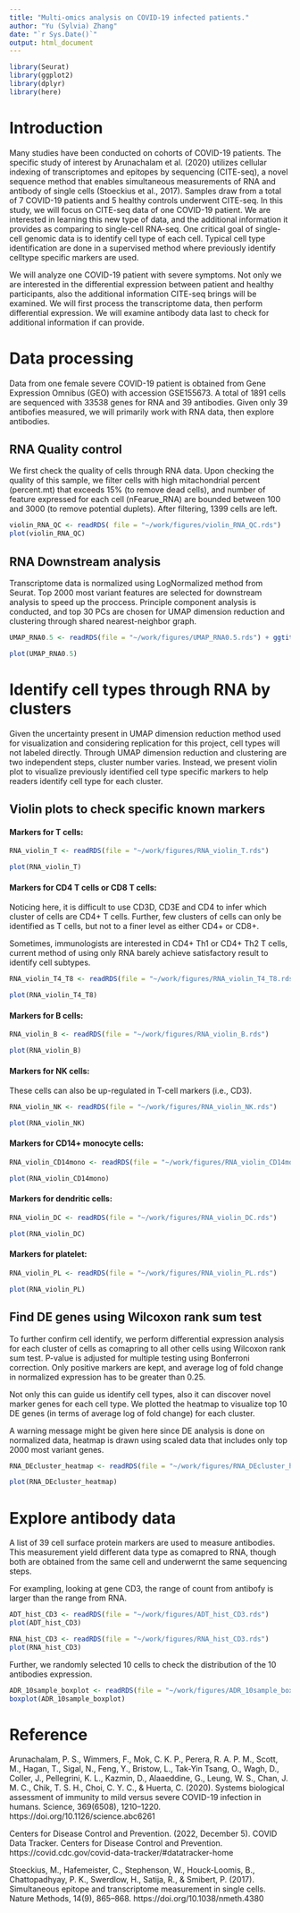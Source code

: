 ```yaml
---
title: "Multi-omics analysis on COVID-19 infected patients."
author: "Yu (Sylvia) Zhang"
date: "`r Sys.Date()`"
output: html_document
---
```


```r
library(Seurat)
library(ggplot2)
library(dplyr)
library(here)

```

# Introduction

Many studies have been conducted on cohorts of COVID-19 patients. The specific study of interest by Arunachalam et al. (2020) utilizes cellular indexing of transcriptomes and epitopes by sequencing (CITE-seq), a novel sequence method that enables simultaneous measurements of RNA and antibody of single cells (Stoeckius et al., 2017). Samples draw from a total of 7 COVID-19 patients and 5 healthy controls underwent CITE-seq. In this study, we will focus on CITE-seq data of one COVID-19 patient. We are interested in learning this new type of data, and the additional information it provides as comparing to single-cell RNA-seq. One critical goal of single-cell genomic data is to identify cell type of each cell. Typical cell type identification are done in a supervised method where previously identify celltype specific markers are used. 

We will analyze one COVID-19 patient with severe symptoms. Not only we are interested in the differential expression between patient and healthy participants, also the additional information CITE-seq brings will be examined. We will first process the transcriptome data, then perform differential expression. We will examine antibody data last to check for additional information if can provide.

# Data processing

Data from one female severe COVID-19 patient is obtained from Gene Expression Omnibus (GEO) with accession GSE155673. A total of 1891 cells are sequenced with 33538 genes for RNA and 39 antibodies. Given only 39 antibofies measured, we will primarily work with RNA data, then explore antibodies. 

## RNA Quality control

We first check the quality of cells through RNA data. Upon checking the quality of this sample, we filter cells with high mitachondrial percent (percent.mt) that exceeds 15% (to remove dead cells), and number of feature expressed for each cell (nFearue_RNA) are bounded between 100 and 3000 (to remove potential duplets). After filtering, 1399 cells are left.

```r
violin_RNA_QC <- readRDS( file = "~/work/figures/violin_RNA_QC.rds")
plot(violin_RNA_QC)
```


## RNA Downstream analysis

Transcriptome data is normalized using LogNormalized method from Seurat. Top 2000 most variant features are selected for downstream analysis to speed up the proccess. Principle component analysis is conducted, and top 30 PCs are chosen for UMAP dimension reduction and clustering through shared nearest-neighbor graph. 


```r

UMAP_RNA0.5 <- readRDS(file = "~/work/figures/UMAP_RNA0.5.rds") + ggtitle("UMAP of RNA from one severe COVID-19 patient")

plot(UMAP_RNA0.5) 

```

# Identify cell types through RNA by clusters

Given the uncertainty present in UMAP dimension reduction method used for visualization and considering replication for this project, cell types will not labeled directly. Through UMAP dimension reduction and clustering are two independent steps, cluster number varies. Instead, we present violin plot to visualize previously identified cell type specific markers to help readers identify cell type for each cluster. 

## Violin plots to check specific known markers 

#### Markers for T cells:

```r

RNA_violin_T <- readRDS(file = "~/work/figures/RNA_violin_T.rds")

plot(RNA_violin_T) 

```

#### Markers for CD4 T cells or CD8 T cells:

Noticing here, it is difficult to use CD3D, CD3E and CD4 to infer which cluster of cells are CD4+ T cells. Further, few clusters of cells can only be identified as T cells, but not to a finer level as either CD4+ or CD8+. 

Sometimes, immunologists are interested in CD4+ Th1 or CD4+ Th2 T cells, current method of using only RNA barely achieve satisfactory result to identify cell subtypes. 

```r
RNA_violin_T4_T8 <- readRDS(file = "~/work/figures/RNA_violin_T4_T8.rds")

plot(RNA_violin_T4_T8) 
```

#### Markers for B cells:

```r
RNA_violin_B <- readRDS(file = "~/work/figures/RNA_violin_B.rds")

plot(RNA_violin_B) 
```

#### Markers for NK cells:

These cells can also be up-regulated in T-cell markers (i.e., CD3).

```r
RNA_violin_NK <- readRDS(file = "~/work/figures/RNA_violin_NK.rds")

plot(RNA_violin_NK) 

```

#### Markers for CD14+ monocyte cells:

```r
RNA_violin_CD14mono <- readRDS(file = "~/work/figures/RNA_violin_CD14mono.rds")

plot(RNA_violin_CD14mono) 

```

#### Markers for dendritic cells:

```r
RNA_violin_DC <- readRDS(file = "~/work/figures/RNA_violin_DC.rds")

plot(RNA_violin_DC) 

```

#### Markers for platelet:

```r
RNA_violin_PL <- readRDS(file = "~/work/figures/RNA_violin_PL.rds")

plot(RNA_violin_PL) 

```

## Find DE genes using Wilcoxon rank sum test

To further confirm cell identify, we perform differential expression analysis for each cluster of cells as comapring to all other cells using Wilcoxon rank sum test. P-value is adjusted for multiple testing using Bonferroni correction. Only positive markers are kept, and average log of fold change in normalized expression has to be greater than 0.25. 

Not only this can guide us identify cell types, also it can discover novel marker genes for each cell type. We plotted the heatmap to visualize top 10 DE genes (in terms of average log of fold change) for each cluster. 

A warning message might be given here since DE analysis is done on normalized data, heatmap is drawn using scaled data that includes only top 2000 most variant genes.

```r
RNA_DEcluster_heatmap <- readRDS(file = "~/work/figures/RNA_DEcluster_heatmap.rds")

plot(RNA_DEcluster_heatmap) 

```

# Explore antibody data

A list of 39 cell surface protein markers are used to measure antibodies. This measurement yield different data type as comapred to RNA, though both are obtained from the same cell and underwernt the same sequencing steps. 

For exampling, looking at gene CD3, the range of count from antibofy is larger than the range from RNA. 

```r
ADT_hist_CD3 <- readRDS(file = "~/work/figures/ADT_hist_CD3.rds")
plot(ADT_hist_CD3)

RNA_hist_CD3 <- readRDS(file = "~/work/figures/RNA_hist_CD3.rds")
plot(RNA_hist_CD3)
```

Further, we randomly selected 10 cells to check the distribution of the 10 antibodies expression.

```r
ADR_10sample_boxplot <- readRDS(file = "~/work/figures/ADR_10sample_boxplot.rds")
boxplot(ADR_10sample_boxplot)

```


# Reference

Arunachalam, P. S., Wimmers, F., Mok, C. K. P., Perera, R. A. P. M., Scott, M., Hagan, T., Sigal, N., Feng, Y., Bristow, L., Tak-Yin Tsang, O., Wagh, D., Coller, J., Pellegrini, K. L., Kazmin, D., Alaaeddine, G., Leung, W. S., Chan, J. M. C., Chik, T. S. H., Choi, C. Y. C., & Huerta, C. (2020). Systems biological assessment of immunity to mild versus severe COVID-19 infection in humans. Science, 369(6508), 1210–1220. https://doi.org/10.1126/science.abc6261

Centers for Disease Control and Prevention. (2022, December 5). COVID Data Tracker. Centers for Disease Control and Prevention. https://covid.cdc.gov/covid-data-tracker/#datatracker-home

Stoeckius, M., Hafemeister, C., Stephenson, W., Houck-Loomis, B., Chattopadhyay, P. K., Swerdlow, H., Satija, R., & Smibert, P. (2017). Simultaneous epitope and transcriptome measurement in single cells. Nature Methods, 14(9), 865–868. https://doi.org/10.1038/nmeth.4380 

